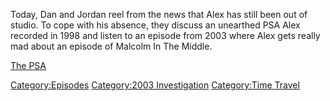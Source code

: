 {{DEFAULTSORT:
    #_EPISODE_0694:The Case of the Missing Propagandist
}}{{Episode
    | title           = The Case of the Missing Propagandist
    | caption         = [https://knowledgefight.libsyn.com/694-the-case-of-the-missing-propagandist Listen to this episode on Libsyn]
    | episodeNumber   = 694
    | length          = 00:54:24
    | airDate         = June 22, 2022
    | previousEpisode = [[693: August 4, 2003]]
    | nextEpisode     = [[695: June 22, 2022]]
}}

{{Stub}}

Today, Dan and Jordan reel from the news that Alex has still been out of studio.  To cope with his absence, they discuss an unearthed PSA Alex recorded in 1998 and listen to an episode from 2003 where Alex gets really mad about an episode of Malcolm In The Middle.

[https://www.youtube.com/watch?v=1irpvRxbGoY The PSA]

[[Category:Episodes]]
[[Category:2003 Investigation]]
[[Category:Time Travel]]
